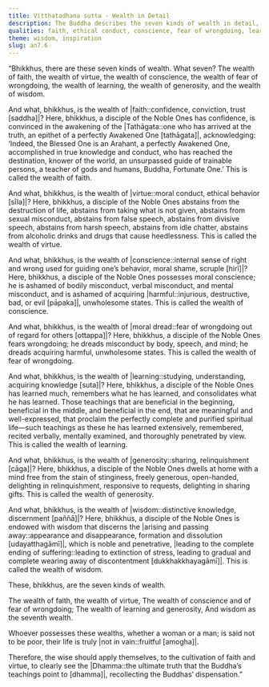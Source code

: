 ```yaml
---
title: Vitthatadhana sutta - Wealth in Detail
description: The Buddha describes the seven kinds of wealth in detail, of 1) faith, 2) virtue, 3) conscience, 4) fear of wrongdoing, 5) learning, 6) generosity, and 7) wisdom. One who possesses these is not truly poor, and their life is not lived in vain.
qualities: faith, ethical conduct, conscience, fear of wrongdoing, learned, giving, wisdom
theme: wisdom, inspiration
slug: an7.6
---
```


“Bhikkhus, there are these seven kinds of wealth. What seven? The wealth of faith, the wealth of virtue, the wealth of conscience, the wealth of fear of wrongdoing, the wealth of learning, the wealth of generosity, and the wealth of wisdom.

And what, bhikkhus, is the wealth of |faith::confidence, conviction, trust [saddha]|? Here, bhikkhus, a disciple of the Noble Ones has confidence, is convinced in the awakening of the |Tathāgata::one who has arrived at the truth, an epithet of a perfectly Awakened One [tathāgata]|, acknowledging: ‘Indeed, the Blessed One is an Arahant, a perfectly Awakened One, accomplished in true knowledge and conduct, who has reached the destination, knower of the world, an unsurpassed guide of trainable persons, a teacher of gods and humans, Buddha, Fortunate One.’ This is called the wealth of faith.

And what, bhikkhus, is the wealth of |virtue::moral conduct, ethical behavior [sīla]|? Here, bhikkhus, a disciple of the Noble Ones abstains from the destruction of life, abstains from taking what is not given, abstains from sexual misconduct, abstains from false speech, abstains from divisive speech, abstains from harsh speech, abstains from idle chatter, abstains from alcoholic drinks and drugs that cause heedlessness. This is called the wealth of virtue.

And what, bhikkhus, is the wealth of |conscience::internal sense of right and wrong used for guiding one’s behavior, moral shame, scruple [hirī]|? Here, bhikkhus, a disciple of the Noble Ones possesses moral conscience; he is ashamed of bodily misconduct, verbal misconduct, and mental misconduct, and is ashamed of acquiring |harmful::injurious, destructive, bad, or evil [pāpaka]|, unwholesome states. This is called the wealth of conscience.

And what, bhikkhus, is the wealth of |moral dread::fear of wrongdoing out of regard for others [ottappa]|? Here, bhikkhus, a disciple of the Noble Ones fears wrongdoing; he dreads misconduct by body, speech, and mind; he dreads acquiring harmful, unwholesome states. This is called the wealth of fear of wrongdoing.

And what, bhikkhus, is the wealth of |learning::studying, understanding, acquiring knowledge [suta]|? Here, bhikkhus, a disciple of the Noble Ones has learned much, remembers what he has learned, and consolidates what he has learned. Those teachings that are beneficial in the beginning, beneficial in the middle, and beneficial in the end, that are meaningful and well-expressed, that proclaim the perfectly complete and purified spiritual life—such teachings as these he has learned extensively, remembered, recited verbally, mentally examined, and thoroughly penetrated by view. This is called the wealth of learning.

And what, bhikkhus, is the wealth of |generosity::sharing, relinquishment [cāga]|? Here, bhikkhus, a disciple of the Noble Ones dwells at home with a mind free from the stain of stinginess, freely generous, open-handed, delighting in relinquishment, responsive to requests, delighting in sharing gifts. This is called the wealth of generosity.

And what, bhikkhus, is the wealth of |wisdom::distinctive knowledge, discernment [paññā]|? Here, bhikkhus, a disciple of the Noble Ones is endowed with wisdom that discerns the |arising and passing away::appearance and disappearance, formation and dissolution [udayatthagāmī]|, which is noble and penetrative, |leading to the complete ending of suffering::leading to extinction of stress, leading to gradual and complete wearing away of discontentment [dukkhakkhayagāmī]|. This is called the wealth of wisdom.

These, bhikkhus, are the seven kinds of wealth.

The wealth of faith, the wealth of virtue,
The wealth of conscience and of fear of wrongdoing;
The wealth of learning and generosity,
And wisdom as the seventh wealth.

Whoever possesses these wealths,
whether a woman or a man;
is said not to be poor,
their life is truly |not in vain::fruitful [amogha]|.

Therefore, the wise should apply themselves,
to the cultivation of faith and virtue,
to clearly see the |Dhamma::the ultimate truth that the Buddha’s teachings point to [dhamma]|,
recollecting the Buddhas’ dispensation.”